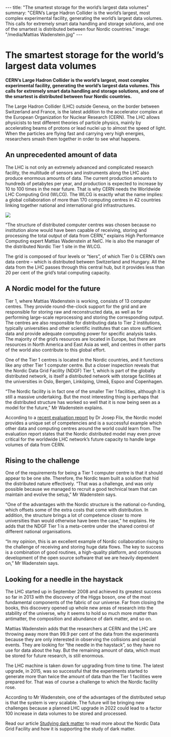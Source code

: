 ---
title: "The smartest storage for the world’s largest data volumes"
summary: "CERN’s Large Hadron Collider is the world’s largest, most complex experimental facility, generating the world’s largest data volumes. This calls for extremely smart data handling and storage solutions, and one of the smartest is distributed between four Nordic countries."
image: "/media/Mattias Wadenstein.jpg"
---

= The smartest storage for the world’s largest data volumes =

'''CERN’s Large Hadron Collider is the world’s largest, most complex experimental facility, generating the world’s largest data volumes. This calls for extremely smart data handling and storage solutions, and one of the smartest is distributed between four Nordic countries.'''

The Large Hadron Collider (LHC) outside Geneva, on the border between Switzerland and France, is the latest addition to the accelerator complex at the European Organization for Nuclear Research (CERN). The LHC allows physicists to test different theories of particle physics, mainly by accelerating beams of protons or lead nuclei up to almost the speed of light. When the particles are flying fast and carrying very high energies, researchers smash them together in order to see what happens.

==An unprecedented amount of data==

The LHC is not only an extremely advanced and complicated research facility, the multitude of sensors and instruments along the LHC also produce enormous amounts of data. The current production amounts to hundreds of petabytes per year, and production is expected to increase by 10 to 100 times in the near future. That is why CERN needs the Worldwide LHC Computing Grid (WLCG). The WLCG is exactly what the name implies: a global collaboration of more than 170 computing centres in 42 countries linking together national and international grid infrastructures.

<a href="/media/Mattias Wadenstein.jpg">
<img class="smallpic" src="/media/Mattias Wadenstein_small.jpg">
</a>

“The structure of distributed computer centres was chosen because no institution alone would have been capable of receiving, storing and processing the total output of data from CERN,” explains High Performance Computing expert Mattias Wadenstein at NeIC. He is also the manager of the distributed Nordic Tier 1 site in the WLCG.

The grid is composed of four levels or “tiers”, of which Tier 0 is CERN’s own data centre – which is distributed between Switzerland and Hungary. All the data from the LHC passes through this central hub, but it provides less than 20 per cent of the grid’s total computing capacity.

==A Nordic model for the future==

Tier 1, where Mattias Wadenstein is working, consists of 13 computer centres. They provide round-the-clock support for the grid and are responsible for storing raw and reconstructed data, as well as for performing large-scale reprocessing and storing the corresponding output. The centres are also responsible for distributing data to Tier 2 institutions, typically universities and other scientific institutes that can store sufficient data and provide adequate computing power for specific analysis tasks. The majority of the grid’s resources are located in Europe, but there are resources in North America and East Asia as well, and centres in other parts of the world also contribute to this global effort.

One of the Tier 1 centres is located in the Nordic countries, and it functions like any other Tier 1 computer centre. But a closer inspection reveals that the Nordic Data Grid Facility (NDGF) Tier 1, which is part of the globally distributed network, is itself a distributed network with storage facilities at the universities in Oslo, Bergen, Linköping, Umeå, Espoo and Copenhagen.

“The Nordic facility is in fact one of the smaller Tier 1 facilities, although it is still a massive undertaking. But the most interesting thing is perhaps that the distributed structure has worked so well that it is now being seen as a model for the future,” Mr Wadenstein explains.

According to a [https://neic.nordforsk.org/2016/07/05/nordic-model.html recent evaluation report] by Dr Josep Flix, the Nordic model provides a unique set of competencies and is a successful example which other data and computing centres around the world could learn from. The evaluation report states that the Nordic distributed model may even prove critical for the worldwide LHC network’s future capacity to handle large volumes of data from CERN.

==Rising to the challenge==

One of the requirements for being a Tier 1 computer centre is that it should appear to be one site. Therefore, the Nordic team built a solution that hid the distributed nature effectively. “That was a challenge, and was only possible because we managed to recruit a good technical team that can maintain and evolve the setup,” Mr Wadenstein says.

“One of the advantages with the Nordic structure is the national co-funding, which offsets some of the extra costs that come with distribution. In addition, the structure brings a lot of competence closer to more universities than would otherwise have been the case,” he explains. He adds that the NDGF Tier 1 is a meta-centre under the shared control of different national organisations.

“In my opinion, this is an excellent example of Nordic collaboration rising to the challenge of receiving and storing huge data flows. The key to success is a combination of good routines, a high-quality platform, and continuous development of the open source software that we are heavily dependent on,” Mr Wadenstein says.

==Looking for a needle in the haystack==

The LHC started up in September 2008 and achieved its greatest success so far in 2013 with the discovery of the Higgs boson, one of the most fundamental components of the fabric of our universe. Far from closing the books, this discovery opened up whole new areas of research into the stability of the universe, why it seems to hold so much more matter than antimatter, the composition and abundance of dark matter, and so on.

Mattias Wadenstein adds that the researchers at CERN and the LHC are throwing away more than 99.9 per cent of the data from the experiments because they are only interested in observing the collisions and special events. They are looking for “the needle in the haystack”, so they have no use for data about the hay. But the remaining amount of data, which must be stored for future research, is still enormous.

The LHC machine is taken down for upgrading from time to time. The latest upgrade, in 2015, was so successful that the experiments started to generate more than twice the amount of data than the Tier 1 facilities were prepared for. That was of course a challenge to which the Nordic facility rose.

According to Mr Wadenstein, one of the advantages of the distributed setup is that the system is very scalable. The future will be bringing new challenges because a planned LHC upgrade in 2022 could lead to a factor 100 increase in data volumes to be stored and processed.

Read our article [https://neic.nordforsk.org/2017/04/07/studying-dark-matter.html Studying dark matter] to read more about the Nordic Data Grid Facility and how it is supporting the study of dark matter.
